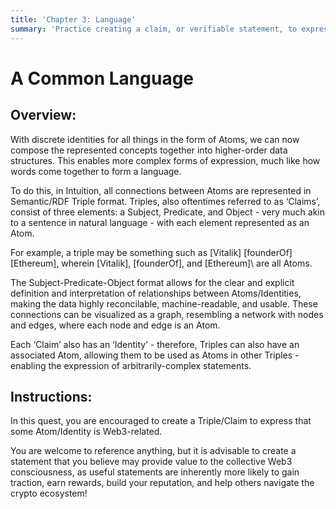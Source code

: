 ```yaml
---
title: 'Chapter 3: Language'
summary: 'Practice creating a claim, or verifiable statement, to express your opinion about a web3 project or topic.'
---
```


# A Common Language

## Overview:

With discrete identities for all things in the form of Atoms, we can now compose the represented concepts together into higher-order data structures. This enables more complex forms of expression, much like how words come together to form a language.

To do this, in Intuition, all connections between Atoms are represented in Semantic/RDF Triple format. Triples, also oftentimes referred to as ‘Claims’, consist of three elements: a Subject, Predicate, and Object - very much akin to a sentence in natural language - with each element represented as an Atom.

For example, a triple may be something such as \[Vitalik] [founderOf] [Ethereum]\, wherein \[Vitalik], [founderOf], and [Ethereum]\ are all Atoms.

The Subject-Predicate-Object format allows for the clear and explicit definition and interpretation of relationships between Atoms/Identities, making the data highly reconcilable, machine-readable, and usable. These connections can be visualized as a graph, resembling a network with nodes and edges, where each node and edge is an Atom.

Each ‘Claim’ also has an ‘Identity’ - therefore, Triples can also have an associated Atom, allowing them to be used as Atoms in other Triples - enabling the expression of arbitrarily-complex statements.

## Instructions:

In this quest, you are encouraged to create a Triple/Claim to express that some Atom/Identity is Web3-related.

You are welcome to reference anything, but it is advisable to create a statement that you believe may provide value to the collective Web3 consciousness, as useful statements are inherently more likely to gain traction, earn rewards, build your reputation, and help others navigate the crypto ecosystem!
